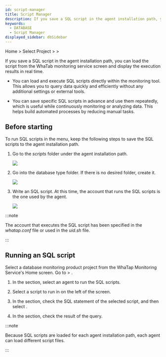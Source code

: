 ```yaml
---
id: script-manager
title: Script Manager
description: If you save a SQL script in the agent installation path, you can load the script from the WhaTab monitoring service screen and display the execution results in real time.
keywords:
  - DATABASE
  - Script Manager
displayed_sidebar: dbSidebar
---
```


Home &gt; Select Project &gt; <Cmdname sid="side_lab" className="uitext" /> &gt; <Cmdname sid="side_dbScriptManager" className="uitext" />

If you save a SQL script in the agent installation path, you can load the script from the WhaTab monitoring service screen and display the execution results in real time.

- You can load and execute SQL scripts directly within the monitoring tool. This allows you to query data quickly and efficiently without any additional settings or external tools.

- You can save specific SQL scripts in advance and use them repeatedly, which is useful while continuously monitoring or analyzing data. This helps build automated processes by reducing manual tasks.

## Before starting

To run SQL scripts in the <Cmdname sid="side_dbScriptManager" className="uitext" /> menu, keep the following steps to save the SQL scripts to the agent installation path.

1. Go to the *scripts* folder under the agent installation path.

   ![](/img/script-manager-starting-step01.png)

2. Go into the database type folder. If there is no desired folder, create it.

   ![](/img/script-manager-starting-step02.png)

3. Write an SQL script. At this time, the account that runs the SQL scripts is the one used by the agent.

   ![](/img/script-manager-starting-step03.png)

:::note

The account that executes the SQL script has been specified in the *whatap.conf* file or used in the *uid.sh* file.

:::

## Running an SQL script

Select a database monitoring product project from the WhaTap Monitoring Service's Home screen. Go to <Cmdname sid="side_lab" className="uitext" /> &gt; <Cmdname sid="side_dbScriptManager" className="uitext" />.

<ImgLang img="script-manager-screen.png" desc="Script Manager" />

1. In the <Cmdname sid="TTL08478" className="uitext" /> section, select an agent to run the SQL scripts.

2. Select a script to run in <Cmdname sid="TTL08480" className="uitext" /> on the left of the screen.

3. In the <Cmdname sid="TTL08478" className="uitext" /> section, check the SQL statement of the selected script, and then select <Cmdname sid="run" className="uitext" />.

4. In the <Cmdname sid="TTL08479" className="uitext" /> section, check the result of the query.

:::note

Because SQL scripts are loaded for each agent installation path, each agent can load different script files.

:::
